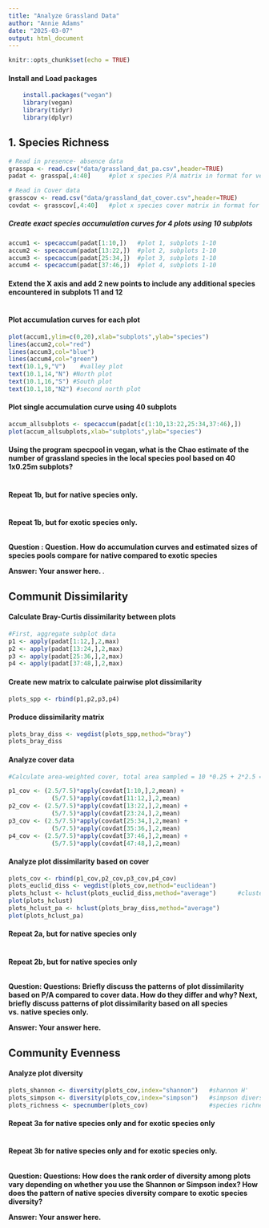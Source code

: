 ```yaml
---
title: "Analyze Grassland Data"
author: "Annie Adams"
date: "2025-03-07"
output: html_document
---
```


```r
knitr::opts_chunk$set(echo = TRUE)
```

#### Install and Load packages

```r
	install.packages("vegan")
	library(vegan)
	library(tidyr)
	library(dplyr)
```


## 1. Species Richness


```r
# Read in presence- absence data
grasspa <- read.csv("data/grassland_dat_pa.csv",header=TRUE)
padat <- grasspa[,4:40]		#plot x species P/A matrix in format for vegan analysis
```

```r
# Read in Cover data
grasscov <- read.csv("data/grassland_dat_cover.csv",header=TRUE)
covdat <- grasscov[,4:40]	#plot x species cover matrix in format for vegan analysis
```



##### Create exact species accumulation curves for 4 plots using 10 subplots

```r
accum1 <- specaccum(padat[1:10,]) 	#plot 1, subplots 1-10
accum2 <- specaccum(padat[13:22,])	#plot 2, subplots 1-10
accum3 <- specaccum(padat[25:34,])	#plot 3, subplots 1-10
accum4 <- specaccum(padat[37:46,])	#plot 4, subplots 1-10

```

#### Extend the X axis and add 2 new points to include any additional species encountered in subplots 11 and 12


```r

```




#### Plot accumulation curves for each plot

```r
plot(accum1,ylim=c(0,20),xlab="subplots",ylab="species")
lines(accum2,col="red")
lines(accum3,col="blue")
lines(accum4,col="green")
text(10.1,9,"V")	#valley plot
text(10.1,14,"N") #North plot
text(10.1,16,"S") #South plot
text(10.1,18,"N2") #second north plot
```





#### Plot single accumulation curve using 40 subplots

```r
accum_allsubplots <- specaccum(padat[c(1:10,13:22,25:34,37:46),])
plot(accum_allsubplots,xlab="subplots",ylab="species")
```

#### Using the program specpool in vegan, what is the Chao estimate of the number of grassland species in the local species pool based on 40 1x0.25m subplots?

```r

```




#### Repeat 1b, but for native species only.

```r

```



#### Repeat 1b, but for exotic species only.


```r

```





**Question : Question. How do accumulation curves and estimated sizes of species pools compare for native compared to exotic species**

**Answer: Your answer here. **. 


## Communit Dissimilarity


#### Calculate Bray-Curtis dissimilarity between plots

```r
#First, aggregate subplot data
p1 <- apply(padat[1:12,],2,max)
p2 <- apply(padat[13:24,],2,max)
p3 <- apply(padat[25:36,],2,max)
p4 <- apply(padat[37:48,],2,max)
```


#### Create new matrix to calculate pairwise plot dissimilarity

```r
plots_spp <- rbind(p1,p2,p3,p4)
```

#### Produce dissimilarity matrix

```r
plots_bray_diss <- vegdist(plots_spp,method="bray")
plots_bray_diss
```

#### Analyze cover data
```r
#Calculate area-weighted cover, total area sampled = 10 *0.25 + 2*2.5 = 7.5 sq m

p1_cov <- (2.5/7.5)*apply(covdat[1:10,],2,mean) + 
			(5/7.5)*apply(covdat[11:12,],2,mean)
p2_cov <- (2.5/7.5)*apply(covdat[13:22,],2,mean) + 
			(5/7.5)*apply(covdat[23:24,],2,mean)
p3_cov <- (2.5/7.5)*apply(covdat[25:34,],2,mean) + 
			(5/7.5)*apply(covdat[35:36,],2,mean)
p4_cov <- (2.5/7.5)*apply(covdat[37:46,],2,mean) + 
			(5/7.5)*apply(covdat[47:48,],2,mean)
```

#### Analyze plot dissimilarity based on cover
```r
plots_cov <- rbind(p1_cov,p2_cov,p3_cov,p4_cov)
plots_euclid_diss <- vegdist(plots_cov,method="euclidean")
plots_hclust <- hclust(plots_euclid_diss,method="average")		#cluster analysis of plots (contrived)
plot(plots_hclust)
plots_hclust_pa <- hclust(plots_bray_diss,method="average")
plot(plots_hclust_pa)
```
#### Repeat 2a, but for native species only

```r

```



#### Repeat 2b, but for native species only

```r

```


**Question:  Questions: Briefly discuss the patterns of plot dissimilarity based on P/A compared to cover data. How do they differ and why? Next, briefly discuss patterns of plot dissimilarity based on all species vs. native species only.**

**Answer: Your answer here.**


## Community Evenness


#### Analyze plot diversity

```r
plots_shannon <- diversity(plots_cov,index="shannon") 	#shannon H'
plots_simpson <- diversity(plots_cov,index="simpson")	#simpson diversity
plots_richness <- specnumber(plots_cov)					#species richness
```


#### Repeat 3a for native species only and for exotic species only 
```r

```

#### Repeat 3b for native species only and for exotic species only.
```r

```


**Question: Questions: How does the rank order of diversity among plots vary depending on whether you use the Shannon or Simpson index? How does the pattern of native species diversity compare to exotic species diversity?**

**Answer: Your answer here.**
